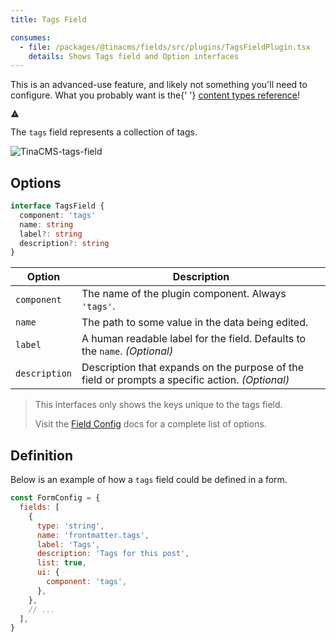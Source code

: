 ```yaml
---
title: Tags Field

consumes:
  - file: /packages/@tinacms/fields/src/plugins/TagsFieldPlugin.tsx
    details: Shows Tags field and Option interfaces
---
```


<div class="short-code-warning">
  <div>
    <p>
      This is an advanced-use feature, and likely not something you'll need to
      configure. What you probably want is the{' '}
      <a href="/docs/reference/types/">content types reference</a>!
    </p>
  </div>
  <svg
    stroke="currentColor"
    fill="currentColor"
    stroke-width="0"
    viewBox="0 0 512 512"
    height="1em"
    width="1em"
    xmlns="http://www.w3.org/2000/svg"
  >
    <path d="M32 464h448L256 48 32 464zm248-64h-48v-48h48v48zm0-80h-48v-96h48v96z"></path>
  </svg>
</div>

The `tags` field represents a collection of tags.

![TinaCMS-tags-field](/img/fields/tags-field.png)

## Options

```typescript
interface TagsField {
  component: 'tags'
  name: string
  label?: string
  description?: string
}
```

| Option        | Description                                                                                     |
| ------------- | ----------------------------------------------------------------------------------------------- |
| `component`   | The name of the plugin component. Always `'tags'`.                                              |
| `name`        | The path to some value in the data being edited.                                                |
| `label`       | A human readable label for the field. Defaults to the `name`. _(Optional)_                      |
| `description` | Description that expands on the purpose of the field or prompts a specific action. _(Optional)_ |

> This interfaces only shows the keys unique to the tags field.
>
> Visit the [Field Config](/docs/reference/toolkit/fields) docs for a complete list of options.

## Definition

Below is an example of how a `tags` field could be defined in a form.

```javascript
const FormConfig = {
  fields: [
    {
      type: 'string',
      name: 'frontmatter.tags',
      label: 'Tags',
      description: 'Tags for this post',
      list: true,
      ui: {
        component: 'tags',
      },
    },
    // ...
  ],
}
```

